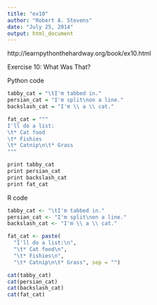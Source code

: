 ```yaml
---
title: "ex10"
author: "Robert A. Stevens"
date: "July 25, 2014"
output: html_document
---
```


http://learnpythonthehardway.org/book/ex10.html

Exercise 10: What Was That?

Python code

```r
tabby_cat = "\tI'm tabbed in."
persian_cat = "I'm split\non a line."
backslash_cat = "I'm \\ a \\ cat."

fat_cat = """
I'll do a list:
\t* Cat food
\t* Fishies
\t* Catnip\n\t* Grass
"""

print tabby_cat
print persian_cat
print backslash_cat
print fat_cat
```

R code

```r
tabby_cat <- "\tI'm tabbed in."
persian_cat <- "I'm split\non a line."
backslash_cat <- "I'm \\ a \\ cat."

fat_cat <- paste(
  "I'll do a list:\n",
  "\t* Cat food\n",
  "\t* Fishies\n",
  "\t* Catnip\n\t* Grass", sep = "")

cat(tabby_cat)
cat(persian_cat)
cat(backslash_cat)
cat(fat_cat)
```
